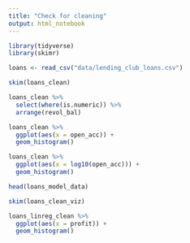 ```yaml
---
title: "Check for cleaning"
output: html_notebook
---
```



```r
library(tidyverse)
library(skimr)
```

```r
loans <- read_csv("data/lending_club_loans.csv")
```

```r
skim(loans_clean)
```


```r
loans_clean %>% 
  select(where(is.numeric)) %>% 
  arrange(revol_bal)
```

```r
loans_clean %>% 
  ggplot(aes(x = open_acc)) +
  geom_histogram()

loans_clean %>% 
  ggplot(aes(x = log10(open_acc))) +
  geom_histogram()
```


```r
head(loans_model_data)
```



```r
skim(loans_clean_viz)
```

```r
loans_linreg_clean %>% 
  ggplot(aes(x = profit)) +
  geom_histogram()
```





